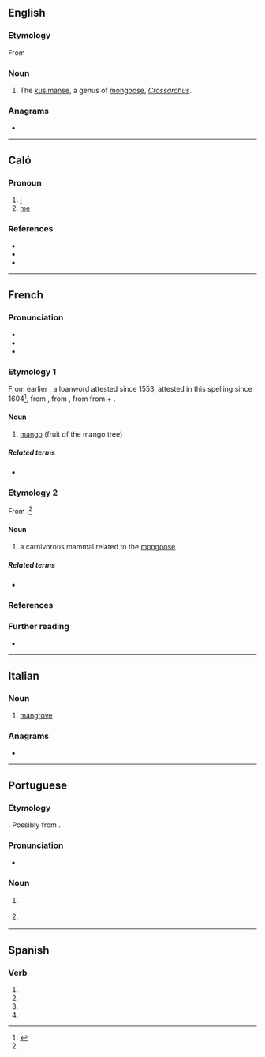 {{also|mangué}}
==English==
{{rfi|en}}
{{wikispecies|Crossarchus}}

===Etymology===
From {{etyl|fr|en}} {{m|fr|manger}}

===Noun===
{{en-noun}}

# The [[kusimanse]], a genus of [[mongoose]], ''[[Crossarchus]]''.

===Anagrams===
* {{anagrams|en|a=aegmnu|mueang}}

{{c|en|Herpestids}}

----

==Caló==

===Pronoun===
{{head|rmq|pronoun|cat2=personal pronouns}}

# [[I]]
# [[me]]

===References===
* {{R:rmq:Rebolledo|page=60}}
* {{R:rmq:DG}}
* {{R:VCE}}

----

==French==
{{wikipedia|lang=fr}}

===Pronunciation===
* {{fr-IPA}}
* {{audio|fr|Fr-mangue.ogg|mangue}}
* {{homophones|fr|mangues}}

===Etymology 1===
From earlier {{m|fr|manga}}, a loanword attested since 1553, attested in this spelling since 1604<ref name="TLFi">{{R:TLFi}}</ref>, from {{etyl|pt|fr}} {{m|pt|manga}}, from {{etyl|ms|fr}} {{m|ms|mangga}}, from {{etyl|ta|fr}} {{m|ta|மாங்காய்|sc=Taml}} from {{m|ta|மா||mango species}} + {{m|ta|காய்||unripe fruit}}.

====Noun====
{{fr-noun|f}}

# [[mango]] (fruit of the mango tree)

=====Related terms=====
* {{l|fr|manguier}}

===Etymology 2===
From {{m|fr|mangouste||mongoose}}.<ref name="TLFi"/>

====Noun====
{{fr-noun|f}}

# a carnivorous mammal related to the [[mongoose]]

=====Related terms=====
* {{l|fr|mangouste}}

===References===
<references/>

===Further reading===
* {{R:TLFi}}

{{C|fr|Fruits}}

----

==Italian==

===Noun===
{{it-noun|m}}

# [[mangrove]]
#: {{syn|it|mangrovia}}

===Anagrams===
* {{anagrams|it|a=aegmnu|emunga}}

----

==Portuguese==

===Etymology===
{{unk|pt|title=Uncertain}}. Possibly from {{bor|pt|es|mangle}}.

===Pronunciation===
* {{a|Brazil}} {{IPA|pt|/ˈmɐ̃.ɡi/}}

===Noun===
{{pt-noun|m}}

# {{l|en|mangrove}} {{gloss|tropical habitat of trees or shrubs that grow in shallow coastal water}}
#: {{syn|pt|manguezal|mangal}}
# {{l|en|mangrove}} {{gloss|any of several trees that grow in such habitats}}

{{topics|pt|Trees}}

----

==Spanish==

===Verb===
{{head|es|verb form}}

# {{es-verb form of|ending=ar|mood=imperative|pers=2|formal=yes|number=singular|mangar}}
# {{es-verb form of|ending=ar|mood=subjunctive|tense=present|pers=1|number=singular|mangar}}
# {{es-verb form of|ending=ar|mood=subjunctive|tense=present|pers=2|formal=yes|number=singular|mangar}}
# {{es-verb form of|ending=ar|mood=subjunctive|tense=present|pers=3|number=singular|mangar}}